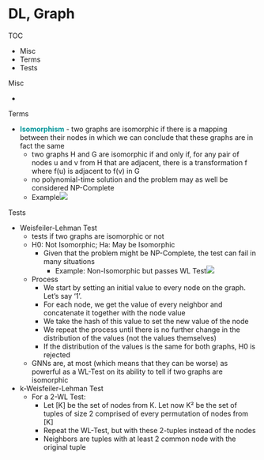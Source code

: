# DL, Graph

TOC

* Misc
* Terms
* Tests



Misc

* 



Terms

* [**Isomorphism**]{style='color: #009499'} \- two graphs are isomorphic if there is a mapping between their nodes in which we can conclude that these graphs are in fact the same
	* two graphs H and G are isomorphic if and only if, for any pair of nodes u and v from H that are adjacent, there is a transformation f where f(u) is adjacent to f(v) in G
	* no polynomial-time solution and the problem may as well be considered NP-Complete
	* Example![](./_resources/DL,_Graph.resources/image.png)



Tests

* Weisfeiler-Lehman Test
	* tests if two graphs are isomorphic or not
	* H0: Not Isomorphic; Ha: May be Isomorphic
		* Given that the problem might be NP-Complete, the test can fail in many situations
			* Example: Non-Isomorphic but passes WL Test![](./_resources/DL,_Graph.resources/image.1.png)
	* Process
		* We start by setting an initial value to every node on the graph. Let’s say ‘1’.
		* For each node, we get the value of every neighbor and concatenate it together with the node value
		* We take the hash of this value to set the new value of the node
		* We repeat the process until there is no further change in the distribution of the values (not the values themselves)
		* If the distribution of the values is the same for both graphs, H0 is rejected
	* GNNs are, at most (which means that they can be worse) as powerful as a WL-Test on its ability to tell if two graphs are isomorphic
* k-Weisfeiler-Lehman Test
	* For a 2-WL Test:
		* Let \[K\] be the set of nodes from K. Let now K² be the set of tuples of size 2 comprised of every permutation of nodes from \[K\]
		* Repeat the WL-Test, but with these 2-tuples instead of the nodes
		* Neighbors are tuples with at least 2 common node with the original tuple






















